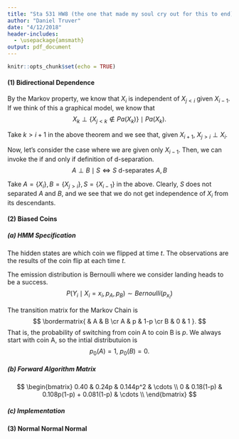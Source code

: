 ```yaml
---
title: "Sta 531 HW8 (the one that made my soul cry out for this to end)"
author: "Daniel Truver"
date: "4/12/2018"
header-includes:
  - \usepackage{amsmath}
output: pdf_document
---
```


```r
knitr::opts_chunk$set(echo = TRUE)
```

#### (1) Bidirectional Dependence

By the Markov property, we know that $X_i$ is independent of $X_{j<i}$ given $X_{i-1}$. If we think of this a graphical model, we know that
$$
X_k \perp \{ X_{j<k} \notin Pa(X_k) \} \mid Pa(X_k).
$$

Take $k > i+1$ in the above theorem and we see that, given $X_{i+1}$, $X_{j>i}\perp X_i$.

Now, let's consider the case where we are given only $X_{i-1}$. Then, we can invoke the if and only if definition of d-separation. 
$$
A \perp B \mid S \iff S \text{ d-separates } A, B
$$

Take $A = \{X_i\}, B = \{X_{j>i}\}, S = \{X_{i-1}\}$ in the above. Clearly, $S$ does not separated $A$ and $B$, and we see that we do not get independence of $X_i$ from its descendants.

#### (2) Biased Coins

##### (a) HMM Specification

The hidden states are which coin we flipped at time $t$. The observations are the results of the coin flip at each time $t$.

The emission distribution is Bernoulli where we consider landing heads to be a success. 
$$
P(Y_i\mid X_i = x_i, p_A, p_B) \sim Bernoulli(p_{x_i})
$$

The transition matrix for the Markov Chain is 
$$
\bordermatrix{
    & A & B \cr
    A & p & 1-p  \cr
    B & 0 & 1
  }.
$$
That is, the probability of switching from coin A to coin B is $p$. We always start with coin A, so the intial distributuion is 
$$
p_0(A) = 1, ~ p_0(B) = 0.
$$

##### (b) Forward Algorithm Matrix

$$
\begin{bmatrix}
0.40 & 0.24p & 0.144p^2 & \cdots \\
0    & 0.18(1-p) & 0.108p(1-p) + 0.081(1-p) & \cdots \\
\end{bmatrix}
$$

##### (c) Implementation

#### (3) Normal Normal Normal

